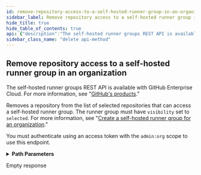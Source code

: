```yaml
---
id: remove-repository-access-to-a-self-hosted-runner-group-in-an-organization
sidebar_label: Remove repository access to a self-hosted runner group in an organization
hide_title: true
hide_table_of_contents: true
api: {"description":"The self-hosted runner groups REST API is available with GitHub Enterprise Cloud. For more information, see \"[GitHub's products](https://docs.github.com/github/getting-started-with-github/githubs-products).\"\n\n\nRemoves a repository from the list of selected repositories that can access a self-hosted runner group. The runner group must have `visibility` set to `selected`. For more information, see \"[Create a self-hosted runner group for an organization](#create-a-self-hosted-runner-group-for-an-organization).\"\n\nYou must authenticate using an access token with the `admin:org` scope to use this endpoint.","externalDocs":{"description":"API method documentation","url":"https://docs.github.com/rest/reference/actions#remove-repository-access-to-a-self-hosted-runner-group-in-an-organization"},"operationId":"actions/remove-repo-access-to-self-hosted-runner-group-in-org","parameters":[{"in":"path","name":"org","required":true,"schema":{"type":"string"}},{"description":"Unique identifier of the self-hosted runner group.","in":"path","name":"runner_group_id","required":true,"schema":{"type":"integer"}},{"in":"path","name":"repository_id","required":true,"schema":{"type":"integer"}}],"responses":{"204":{"description":"Empty response"}},"tags":["actions"],"x-github":{"category":"actions","enabledForGitHubApps":true,"githubCloudOnly":false,"previews":[],"subcategory":"self-hosted-runner-groups"},"method":"delete","path":"/orgs/{org}/actions/runner-groups/{runner_group_id}/repositories/{repository_id}","servers":[{"url":"https://api.github.com"}],"info":{"contact":{"name":"Support","url":"https://support.github.com/contact"},"description":"GitHub's v3 REST API.","license":{"name":"MIT","url":"https://spdx.org/licenses/MIT"},"termsOfService":"https://docs.github.com/articles/github-terms-of-service","title":"GitHub v3 REST API","version":"1.1.4","x-apisguru-categories":["collaboration","developer_tools"],"x-logo":{"url":"https://twitter.com/github/profile_image?size=original"},"x-origin":[{"format":"openapi","url":"https://raw.githubusercontent.com/github/rest-api-description/main/descriptions/api.github.com/api.github.com.json","version":"3.0"}],"x-providerName":"github.com"},"postman":{"name":"Remove repository access to a self-hosted runner group in an organization","description":{"content":"The self-hosted runner groups REST API is available with GitHub Enterprise Cloud. For more information, see \"[GitHub's products](https://docs.github.com/github/getting-started-with-github/githubs-products).\"\n\n\nRemoves a repository from the list of selected repositories that can access a self-hosted runner group. The runner group must have `visibility` set to `selected`. For more information, see \"[Create a self-hosted runner group for an organization](#create-a-self-hosted-runner-group-for-an-organization).\"\n\nYou must authenticate using an access token with the `admin:org` scope to use this endpoint.","type":"text/plain"},"url":{"path":["orgs",":org","actions","runner-groups",":runner_group_id","repositories",":repository_id"],"host":["{{baseUrl}}"],"query":[],"variable":[{"disabled":false,"description":{"content":"(Required) ","type":"text/plain"},"type":"any","value":"","key":"org"},{"disabled":false,"description":{"content":"(Required) Unique identifier of the self-hosted runner group.","type":"text/plain"},"type":"any","value":"","key":"runner_group_id"},{"disabled":false,"description":{"content":"(Required) ","type":"text/plain"},"type":"any","value":"","key":"repository_id"}]},"method":"DELETE"}}
sidebar_class_name: "delete api-method"
---
```



## Remove repository access to a self-hosted runner group in an organization



The self-hosted runner groups REST API is available with GitHub Enterprise Cloud. For more information, see &quot;[GitHub&#39;s products](https://docs.github.com/github/getting-started-with-github/githubs-products).&quot;


Removes a repository from the list of selected repositories that can access a self-hosted runner group. The runner group must have `visibility` set to `selected`. For more information, see &quot;[Create a self-hosted runner group for an organization](#create-a-self-hosted-runner-group-for-an-organization).&quot;

You must authenticate using an access token with the `admin:org` scope to use this endpoint.

<details style={{"marginBottom":"1rem"}}><summary style={{}}><strong>Path Parameters</strong></summary><div><ul><ParamsItem className={"paramsItem"} param={{"in":"path","name":"org","required":true,"schema":{"type":"string"}}}></ParamsItem><ParamsItem className={"paramsItem"} param={{"description":"Unique identifier of the self-hosted runner group.","in":"path","name":"runner_group_id","required":true,"schema":{"type":"integer"}}}></ParamsItem><ParamsItem className={"paramsItem"} param={{"in":"path","name":"repository_id","required":true,"schema":{"type":"integer"}}}></ParamsItem></ul></div></details><div><ApiTabs><TabItem label={"204"} value={"204"}><div>

Empty response

</div><div></div></TabItem></ApiTabs></div>
      